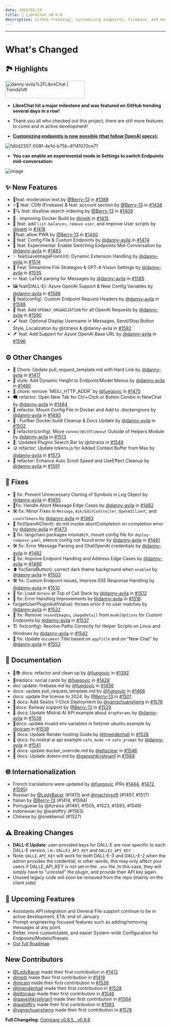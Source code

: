 ```yaml
---
date: 2024/01/19
title: 🚀 LibreChat v0.6.6
description: GitHub trending🎉, Customizing endpoints, Firebase, and more...
---
```



<ChangelogHeader />

---

# What's Changed

## 🏞️ Highlights

<a href="https://trendshift.io/repositories/4685" target="_blank">
  <img
    src="https://trendshift.io/api/badge/repositories/4685"
    alt="danny-avila%2FLibreChat | Trendshift"
    width="250"
    height="55"
  />
</a>

- **LibreChat hit a major milestone and was featured on GitHub trending several days in a row!**
- Thank you all who checked out this project, there are still more features to come and in active development!

- **[Customizing endpoints is now possible (that follow OpenAI specs):](https://docs.librechat.ai/install/configuration/custom_config.html)**

![fd0d2307-008f-4e1d-b75b-4f141070ce71](https://user-images.githubusercontent.com/110412045/298197340-f8c71b96-c729-454a-a485-99fc2c4ef6ae.png)

- **You can enable an experimental mode in Settings to switch Endpoints mid-conversation:**

![image](https://github.com/danny-avila/LibreChat/assets/110412045/b6c4c7a4-c96c-4d37-b080-ac669a408228)

## :sparkles: New Features

- 👮feat: moderation text by [@Berry-13](https://github.com/Berry-13) in [#1388](https://github.com/danny-avila/LibreChat/pull/1388)
- 🔥🚀 feat: CDN (Firebase) & feat: account section by [@Berry-13](https://github.com/Berry-13) in [#1438](https://github.com/danny-avila/LibreChat/pull/1438)
- 🚫🔍 feat: disallow search indexing by [@Berry-13](https://github.com/Berry-13) in [#1409](https://github.com/danny-avila/LibreChat/pull/1409)
- 🐳 : Improving Docker Build by [@ineiti](https://github.com/ineiti) in [#1415](https://github.com/danny-avila/LibreChat/pull/1415)
- 📃 feat: add `list-balances`, `remove-user`, and improve User scripts by [@ineiti](https://github.com/ineiti) in [#1418](https://github.com/danny-avila/LibreChat/pull/1418)
- 📱feat: allow PWA by [@Berry-13](https://github.com/Berry-13) in [#1440](https://github.com/danny-avila/LibreChat/pull/1440)
- 💫 feat: Config File & Custom Endpoints by [@danny-avila](https://github.com/danny-avila) in [#1474](https://github.com/danny-avila/LibreChat/pull/1474)
- 🧪 feat: Experimental: Enable Switching Endpoints Mid-Conversation by [@danny-avila](https://github.com/danny-avila) in [#1483](https://github.com/danny-avila/LibreChat/pull/1483)
- ✨ feat(saveImageFromUrl): Dynamic Extension Handling by [@danny-avila](https://github.com/danny-avila) in [#1514](https://github.com/danny-avila/LibreChat/pull/1514)
- 🚀 Feat: Streamline File Strategies & GPT-4-Vision Settings by [@danny-avila](https://github.com/danny-avila) in [#1535](https://github.com/danny-avila/LibreChat/pull/1535)
- ✏️ feat: LaTeX parsing for Messages by [@danny-avila](https://github.com/danny-avila) in [#1585](https://github.com/danny-avila/LibreChat/pull/1585)
- 🖼️ feat(DALL-E): Azure OpenAI Support & New Config Variables by [@danny-avila](https://github.com/danny-avila) in [#1586](https://github.com/danny-avila/LibreChat/pull/1586)
- 🎯 feat(config): Custom Endpoint Request Headers by [@danny-avila](https://github.com/danny-avila) in [#1588](https://github.com/danny-avila/LibreChat/pull/1588)
- 🚀 feat: Add `OPENAI_ORGANIZATION` for all OpenAI Requests by [@danny-avila](https://github.com/danny-avila) in [#1590](https://github.com/danny-avila/LibreChat/pull/1590)
- 🖌️ feat: Optional Display Username in Messages, Send/Stop Button Style, Localization by @itzraiss & @danny-avila in [#1592](https://github.com/danny-avila/LibreChat/pull/1592)
- 🪶 feat: Add Support for Azure OpenAI Base URL by [@danny-avila](https://github.com/danny-avila) in [#1596](https://github.com/danny-avila/LibreChat/pull/1596)

## :gear: Other Changes

- 🔖 Chore: Update pull_request_template.md with Hard Link by [@danny-avila](https://github.com/danny-avila) in [#1417](https://github.com/danny-avila/LibreChat/pull/1417)
- 🎨 style: Add Dynamic Height to Endpoint/Model Menus by [@danny-avila](https://github.com/danny-avila) in [#1480](https://github.com/danny-avila/LibreChat/pull/1480)
- 🧹 chore: remove 'MEILI_HTTP_ADDR' by [@fuegovic](https://github.com/fuegovic) in [#1475](https://github.com/danny-avila/LibreChat/pull/1475)
- 🗨️ refactor: Open New Tab for Ctrl+Click or Button Combo in NewChat by [@danny-avila](https://github.com/danny-avila) in [#1484](https://github.com/danny-avila/LibreChat/pull/1484)
- 🐋 refactor: Mount Config File in Docker and Add to .dockerignore by [@danny-avila](https://github.com/danny-avila) in [#1493](https://github.com/danny-avila/LibreChat/pull/1493)
- 🐳 : Further Docker build Cleanup & Docs Update by [@danny-avila](https://github.com/danny-avila) in [#1502](https://github.com/danny-avila/LibreChat/pull/1502)
- 🔄 refactor(config): Move `connectWithTimeout` Outside of Helpers Module by [@danny-avila](https://github.com/danny-avila) in [#1513](https://github.com/danny-avila/LibreChat/pull/1513)
- 🎨: Updated Plugins Search Bar by @itzraiss in [#1549](https://github.com/danny-avila/LibreChat/pull/1549)
- 🪙 refactor: Update tokens.js for Added Context Buffer from Max by [@danny-avila](https://github.com/danny-avila) in [#1573](https://github.com/danny-avila/LibreChat/pull/1573)
- 📜 refactor: Enhance Auto Scroll Speed and UseEffect Cleanup by [@danny-avila](https://github.com/danny-avila) in [#1591](https://github.com/danny-avila/LibreChat/pull/1591)

## 🔧 Fixes

- 🐛 fix: Prevent Unnecessary Cloning of Symbols in Log Object by [@danny-avila](https://github.com/danny-avila) in [#1455](https://github.com/danny-avila/LibreChat/pull/1455)
- 🧹fix: Handle Abort Message Edge Cases by [@danny-avila](https://github.com/danny-avila) in [#1462](https://github.com/danny-avila/LibreChat/pull/1462)
- 🛠️ fix: Minor Fixes in `Message`, `Ask/EditController`, `OpenAIClient`, and `countTokens` by [@danny-avila](https://github.com/danny-avila) in [#1463](https://github.com/danny-avila/LibreChat/pull/1463)
- 🔧 fix(OpenAIClient): do not invoke abortCompletion on completion error by [@danny-avila](https://github.com/danny-avila) in [#1473](https://github.com/danny-avila/LibreChat/pull/1473)
- 🔧 fix: langchain packages mismatch, mount config file for `deploy-compose.yaml`, silence config not found error by [@danny-avila](https://github.com/danny-avila) in [#1481](https://github.com/danny-avila/LibreChat/pull/1481)
- 🛠️ fix: Error Message Parsing and ChatOpenAI credentials by [@danny-avila](https://github.com/danny-avila) in [#1482](https://github.com/danny-avila/LibreChat/pull/1482)
- 🔧 fix: Improve Endpoint Handling and Address Edge Cases by [@danny-avila](https://github.com/danny-avila) in [#1486](https://github.com/danny-avila/LibreChat/pull/1486)
- ⬆️ fix(SendButton): correct dark theme background when `enabled` by [@danny-avila](https://github.com/danny-avila) in [#1503](https://github.com/danny-avila/LibreChat/pull/1503)
- 🛠️ fix: Custom Endpoint issues, Improve SSE Response Handling by [@danny-avila](https://github.com/danny-avila) in [#1510](https://github.com/danny-avila/LibreChat/pull/1510)
- 🐛 fix: Load `dotenv` at Top of Call Stack by [@danny-avila](https://github.com/danny-avila) in [#1512](https://github.com/danny-avila/LibreChat/pull/1512)
- 🔧 fix: Error Handling Improvements by [@danny-avila](https://github.com/danny-avila) in [#1518](https://github.com/danny-avila/LibreChat/pull/1518)
- fix(getUserPluginAuthValue): throws error if no user matches by [@danny-avila](https://github.com/danny-avila) in [#1522](https://github.com/danny-avila/LibreChat/pull/1522)
- 🐛 fix: Remove `resendImages`, `imageDetail` from `modelOptions` for Custom Endpoints by [@danny-avila](https://github.com/danny-avila) in [#1537](https://github.com/danny-avila/LibreChat/pull/1537)
- 🏗️ fix(config): Resolve Paths Correctly for Helper Scripts on Linux and Windows by [@danny-avila](https://github.com/danny-avila) in [#1542](https://github.com/danny-avila/LibreChat/pull/1542)
- 📕 fix: Update `document` Title based on `appTitle` and on "New Chat" by [@danny-avila](https://github.com/danny-avila) in [#1553](https://github.com/danny-avila/LibreChat/pull/1553)

## :memo: Documentation

- 🧹📚 docs: refactor and clean up by [@fuegovic](https://github.com/fuegovic) in [#1392](https://github.com/danny-avila/LibreChat/pull/1392)
- 🪪mkdocs: social cards by [@fuegovic](https://github.com/fuegovic) in [#1428](https://github.com/danny-avila/LibreChat/pull/1428)
- doc update: firebase.md by [@fuegovic](https://github.com/fuegovic) in [#1456](https://github.com/danny-avila/LibreChat/pull/1456)
- docs: update pull_request_template.md by [@fuegovic](https://github.com/fuegovic) in [#1466](https://github.com/danny-avila/LibreChat/pull/1466)
- docs: update the license to 2024. by [@Berry-13](https://github.com/Berry-13) in [#1501](https://github.com/danny-avila/LibreChat/pull/1501)
- 🚆 docs: Add Sealos 1-Click Deployment by [@yangchuansheng](https://github.com/yangchuansheng) in [#1578](https://github.com/danny-avila/LibreChat/pull/1578)
- 🚆docs: Railway support by [@Berry-13](https://github.com/Berry-13) in [#1529](https://github.com/danny-avila/LibreChat/pull/1529)
- 📑 docs: Update Mistral AI API example about `dropParams` by [@danny-avila](https://github.com/danny-avila) in [#1538](https://github.com/danny-avila/LibreChat/pull/1538)
- 🚆docs: update invalid env variables in hetzner ubuntu example by [@nicam](https://github.com/nicam) in [#1539](https://github.com/danny-avila/LibreChat/pull/1539)
- 📔 docs: Update Render hosting Guide by [@tmendenhall](https://github.com/tmendenhall) in [#1528](https://github.com/danny-avila/LibreChat/pull/1528)
- 📑 docs: fix mistral ai api example `safe_mode` --> `safe_prompt` by [@danny-avila](https://github.com/danny-avila) in [#1541](https://github.com/danny-avila/LibreChat/pull/1541)
- 🧹 docs: update docker_override.md by [@eltociear](https://github.com/eltociear) in [#1546](https://github.com/danny-avila/LibreChat/pull/1546)
- 🐳 docs: Update dotenv.md by [@ganeshkrishnan1](https://github.com/ganeshkrishnan1) in [#1564](https://github.com/danny-avila/LibreChat/pull/1564)

## 🌐 Internationalization

- French translations were updated by [@fuegovic](https://github.com/fuegovic) (PRs [#1444](https://github.com/danny-avila/LibreChat/pull/1444), [#1472](https://github.com/danny-avila/LibreChat/pull/1472), [#1595](https://github.com/danny-avila/LibreChat/pull/1595))
- Russian by [@LedyBacer](https://github.com/LedyBacer) (#1413) and [@machinsoft](https://github.com/machinsoft) (#1457, #1517)
- Italian by [@Berry-13](https://github.com/Berry-13) (#1414, #1594)
- Portuguese by @itzraiss (#1461, #1505, #1523, #1593, #1549)
- Indonesian by @wahitftry (#1563)
- Chinese by @snekkenull (#1527)

## ⚠️ Breaking Changes

- **DALL-E Update**: user-provided keys for DALL-E are now specific to each DALL-E version, i.e.: `DALLE3_API_KEY` and `DALLE2_API_KEY`
- Note: `DALLE_API_KEY` will work for both DALL-E-3 and DALL-E-2 when the admin provides the credential; in other words, this may only affect your users if DALLE_API_KEY is not set in the `.env` file. In this case, they will simply have to "uninstall" the plugin, and provide their API key again.
- Unused legacy code will soon be removed from the repo (mainly on the client side)

## 👀 Upcoming Features

- Assistants API integration and General File support continue to be in active development, ETA: end of January
- Prompt-engineering-focused features such as adding/removing messages at any point.
- Better, more customizable, and easier System-wide Configuration for Endpoints/Models/Presets
- [Our full Roadmap](https://github.com/users/danny-avila/projects/2)

## New Contributors

- [@LedyBacer](https://github.com/LedyBacer) made their first contribution in [#1413](https://github.com/danny-avila/LibreChat/pull/1413)
- [@ineiti](https://github.com/ineiti) made their first contribution in [#1418](https://github.com/danny-avila/LibreChat/pull/1418)
- [@nicam](https://github.com/nicam) made their first contribution in [#1539](https://github.com/danny-avila/LibreChat/pull/1539)
- [@tmendenhall](https://github.com/tmendenhall) made their first contribution in [#1528](https://github.com/danny-avila/LibreChat/pull/1528)
- [@eltociear](https://github.com/eltociear) made their first contribution in [#1546](https://github.com/danny-avila/LibreChat/pull/1546)
- [@ganeshkrishnan1](https://github.com/ganeshkrishnan1) made their first contribution in [#1564](https://github.com/danny-avila/LibreChat/pull/1564)
- [@wahitftry](https://github.com/wahitftry) made their first contribution in [#1563](https://github.com/danny-avila/LibreChat/pull/1563)
- [@yangchuansheng](https://github.com/yangchuansheng) made their first contribution in [#1578](https://github.com/danny-avila/LibreChat/pull/1578)

**Full Changelog**: [Compare v0.6.5...v0.6.6](https://github.com/danny-avila/LibreChat/compare/v0.6.5...v0.6.6)
